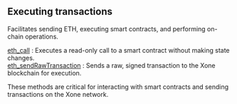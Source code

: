 
<Meta
  title="Xone executing transactions info | dRPC"
/>

## Executing transactions

Facilitates sending ETH, executing smart contracts, and performing on-chain operations.

[eth_call](/openapi/executingtransactions/eth_call) : Executes a read-only call to a smart contract without making state changes. \
[eth_sendRawTransaction](/openapi/executingtransactions/eth_sendRawTransaction) : Sends a raw, signed transaction to the Xone blockchain for execution.

These methods are critical for interacting with smart contracts and sending transactions on the Xone network.

